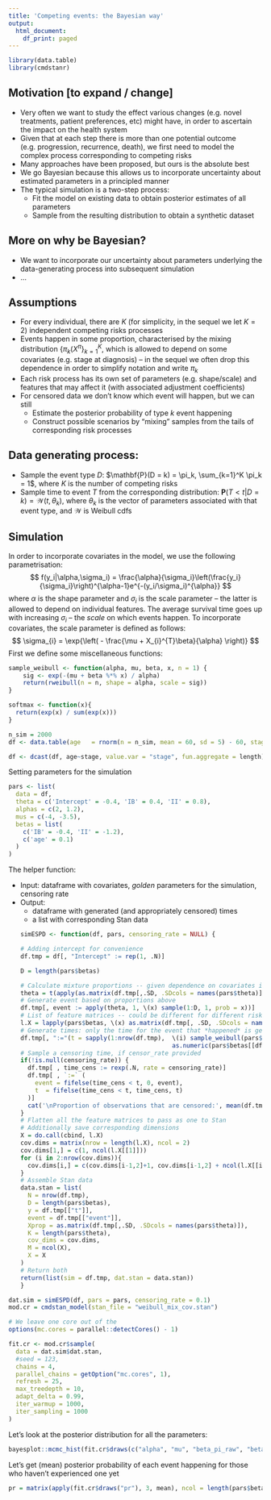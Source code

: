 ```yaml
---
title: 'Competing events: the Bayesian way'
output:
  html_document:
    df_print: paged
---
```


```r
library(data.table)
library(cmdstanr)
```


## Motivation [to expand / change]

- Very often we want to study the effect various changes (e.g. novel treatments, patient preferences, etc) might have, in order to ascertain the impact on the health system  
- Given that at each step there is more than one potential outcome (e.g. progression, recurrence, death), we first need to model the complex process corresponding to competing risks 
- Many approaches have been proposed, but ours is the absolute best 
- We go Bayesian because this allows us to incorporate uncertainty about estimated parameters in a principled manner 
- The typical simulation is a two-step process:
  - Fit the model on existing data to obtain posterior estimates of all parameters 
  - Sample from the resulting distribution to obtain a synthetic dataset


## More on why be Bayesian? 

- We want to incorporate our uncertainty about parameters underlying the data-generating process into subsequent simulation 
- ... 

## Assumptions

* For every individual, there are $K$ (for simplicity, in the sequel we let $K=2$) independent competing risks processes 
* Events happen in some proportion, characterised by the mixing distribution $\{\pi_k(X^{\pi}\}_{k=1}^K$, which is allowed to depend on some covariates (e.g. stage at diagnosis) -- in the sequel we often drop this dependence in order to simplify notation and write $\pi_k$  
* Each risk process has its own set of parameters (e.g. shape/scale) and features that may affect it (with associated adjustment coefficients) 
* For censored data we don't know which event will happen, but we can still
  - Estimate the posterior probability of type $k$ event happening 
  - Construct possible scenarios by "mixing" samples from the tails of corresponding risk processes 

## Data generating process: 

* Sample the event type $D$: $\mathbf{P}(D = k) = \pi_k, \sum_{k=1}^K \pi_k = 1$, where $K$ is the number of competing risks 
* Sample time to event $T$ from the corresponding distribution: $\mathbf{P}(T < t|D = k) = \mathcal{W}(t, \theta_k)$, where $\theta_k$ is the vector of parameters associated with that event type, and $\mathcal{W}$ is Weibull cdfs

## Simulation

In order to incorporate covariates in the model, we use the following parametrisation: 
$$
f(y_i|\alpha,\sigma_i) =
\frac{\alpha}{\sigma_i}\left(\frac{y_i}{\sigma_i}\right)^{\alpha-1}e^{-(y_i/\sigma_i)^{\alpha}}
$$
where $\alpha$ is the shape parameter and $\sigma_i$ is the scale parameter -- the latter is allowed to depend on individual features. The average survival time goes up with increasing $\sigma_i$ -- the *scale* on which events happen. To incorporate covariates, the scale parameter is defined as follows:
$$
\sigma_{i} = \exp{\left( - \frac{\mu + X_{i}^{T}\beta}{\alpha} \right)}
$$
First we define some miscellaneous functions: 
```r
sample_weibull <- function(alpha, mu, beta, x, n = 1) {
    sig <- exp(-(mu + beta %*% x) / alpha)
    return(rweibull(n = n, shape = alpha, scale = sig))
}

softmax <- function(x){
  return(exp(x) / sum(exp(x)))
}

n_sim = 2000
df <- data.table(age   = rnorm(n = n_sim, mean = 60, sd = 5) - 60, stage = sample(x = c('IA', 'IB', 'II'), size = n_sim, replace = TRUE))

df <- dcast(df, age~stage, value.var = "stage", fun.aggregate = length)

```

Setting parameters for the simulation 
```r
pars <- list(
  data = df,
  theta = c('Intercept' = -0.4, 'IB' = 0.4, 'II' = 0.8),
  alphas = c(2, 1.2),
  mus = c(-4, -3.5),
  betas = list(
    c('IB' = -0.4, 'II' = -1.2),
    c('age' = 0.1)
  )
)
```

The helper function: 

- Input: dataframe with covariates, *golden* parameters for the simulation, censoring rate
- Output: 
  - dataframe with generated (and appropriately censored) times
  - a list with corresponding Stan data 
```r
simESPD <- function(df, pars, censoring_rate = NULL) {
  
  # Adding intercept for convenience 
  df.tmp = df[, "Intercept" := rep(1, .N)]
  
  D = length(pars$betas)
  
  # Calculate mixture proportions -- given dependence on covariates it's individual 
  theta = t(apply(as.matrix(df.tmp[,.SD, .SDcols = names(pars$theta)]) %*% t(rbind(as.numeric(pars$theta), 0)), 1, softmax))
  # Generate event based on proportions above 
  df.tmp[, event := apply(theta, 1, \(x) sample(1:D, 1, prob = x))]
  # List of feature matrices -- could be different for different risk processes 
  l.X = lapply(pars$betas, \(x) as.matrix(df.tmp[, .SD, .SDcols = names(x)]))
  # Generate times: only the time for the event that *happened* is generated 
  df.tmp[, ":="(t = sapply(1:nrow(df.tmp),  \(i) sample_weibull(pars$alphas[df.tmp[["event"]][i]], pars$mus[df.tmp[["event"]][i]], 
                                            as.numeric(pars$betas[[df.tmp[["event"]][i]]]), l.X[[df.tmp[["event"]][i]]][i,])))]
  # Sample a censoring time, if censor_rate provided
  if(!is.null(censoring_rate)) {
    df.tmp[ , time_cens := rexp(.N, rate = censoring_rate)]
    df.tmp[ , `:=` (
      event = fifelse(time_cens < t, 0, event),
      t  = fifelse(time_cens < t, time_cens, t)
    )]
    cat('\nProportion of observations that are censored:', mean(df.tmp$event == 0), '\n\n')
  }
  # Flatten all the feature matrices to pass as one to Stan 
  # Additionally save corresponding dimensions 
  X = do.call(cbind, l.X)
  cov.dims = matrix(nrow = length(l.X), ncol = 2)
  cov.dims[1,] = c(1, ncol(l.X[[1]]))
  for (i in 2:nrow(cov.dims)){
    cov.dims[i,] = c(cov.dims[i-1,2]+1, cov.dims[i-1,2] + ncol(l.X[[i]]))
  }
  # Assemble Stan data 
  data.stan = list(
    N = nrow(df.tmp),
    D = length(pars$betas),
    y = df.tmp[["t"]],
    event = df.tmp[["event"]],
    Xprop = as.matrix(df.tmp[,.SD, .SDcols = names(pars$theta)]),
    K = length(pars$theta),
    cov_dims = cov.dims,
    M = ncol(X),
    X = X
  )
  # Return both 
  return(list(sim = df.tmp, dat.stan = data.stan))
}
```


```r
dat.sim = simESPD(df, pars = pars, censoring_rate = 0.1)
mod.cr = cmdstan_model(stan_file = "weibull_mix_cov.stan")
```

```r
# We leave one core out of the 
options(mc.cores = parallel::detectCores() - 1)

fit.cr <- mod.cr$sample(
  data = dat.sim$dat.stan,
  #seed = 123,
  chains = 4,
  parallel_chains = getOption("mc.cores", 1),
  refresh = 25,
  max_treedepth = 10,
  adapt_delta = 0.99,
  iter_warmup = 1000,
  iter_sampling = 1000
)
```


Let's look at the posterior distribution for all the parameters: 
```r
bayesplot::mcmc_hist(fit.cr$draws(c("alpha", "mu", "beta_pi_raw", "beta")))
```

Let's get (mean) posterior probability of each event happening for those who haven't experienced one yet 
```r
pr = matrix(apply(fit.cr$draws("pr"), 3, mean), ncol = length(pars$betas))[df.tmp[["event"]] == 0,]
```

